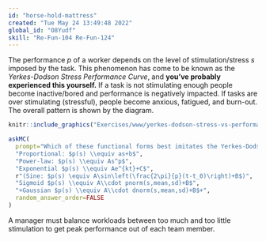 ```yaml
---
id: "horse-hold-mattress"
created: "Tue May 24 13:49:48 2022"
global_id: "O8Yudf"
skill: "Re-Fun-104 Re-Fun-124"
---
```


The performance $p$ of a worker depends on the level of stimulation/stress $s$ imposed by the task. This phenomenon has come to be known as the *Yerkes-Dodson Stress Performance Curve*, and **you've probably experienced this yourself.** If a task is not stimulating enough people become inactive/bored and performance is negatively impacted. If tasks are over stimulating (stressful), people become anxious, fatigued, and burn-out. The overall pattern is shown by the diagram.

```r
knitr::include_graphics("Exercises/www/yerkes-dodson-stress-vs-performance-vs-arousal-theory-1920x1200.jpeg")
```

```r
askMC(
  prompt="Which of these functional forms best imitates the Yerkes-Dodson stress performance curve?",
  "Proportional: $p(s) \\equiv as+b$",
  "Power-law: $p(s) \\equiv As^p$",
  "Exponential $p(s) \\equiv Ae^{kt}+C$",
  r"(Sine: $p(s) \equiv A\sin\left(\frac{2\pi}{p}(t-t_0)\right)+B$)",
  "Sigmoid $p(s) \\equiv A\\cdot pnorm(s,mean,sd)+B$",
  "+Gaussian $p(s) \\equiv A\\cdot dnorm(s,mean,sd)+B$+",
  random_answer_order=FALSE
)
```

A manager must balance workloads between too much and too little stimulation to get peak performance out of each team member.


